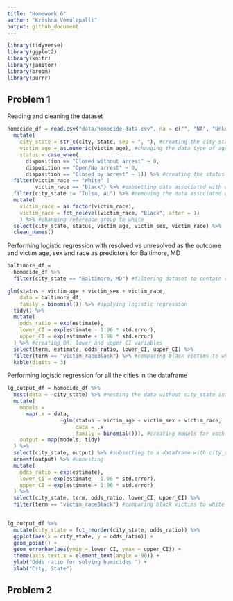 ```yaml
---
title: "Homework 6"
author: "Krishna Vemulapalli"
output: github_document
---
```


```r
library(tidyverse)
library(ggplot2)
library(knitr)
library(janitor)
library(broom)
library(purrr)
```

## Problem 1

Reading and cleaning the dataset      
       
```r
homocide_df = read.csv("data/homocide-data.csv", na = c("", "NA", "Unknown")) %>%
  mutate(
    city_state = str_c(city, state, sep = ", "), #creating the city_state variable
    victim_age = as.numeric(victim_age), #changing the data type of age to numeric
    status = case_when(
      disposition == "Closed without arrest" ~ 0,
      disposition == "Open/No arrest" ~ 0,
      disposition == "Closed by arrest" ~ 1)) %>% #creating the status variable
  filter(victim_race == "White" |
         victim_race == "Black") %>% #subsetting data associated with white/black race
  filter(city_state != "Tulsa, AL") %>% #removing the data associated with Tulsa, AL
  mutate(
    victim_race = as.factor(victim_race),
    victim_race = fct_relevel(victim_race, "Black", after = 1)
    ) %>% #changing reference group to white
  select(city_state, status, victim_age, victim_sex, victim_race) %>%
  clean_names()
```
 
Performing logistic regression with resolved vs unresolved as the outcome and victim age, sex and race as predictors for  Baltimore, MD     
      
```r
baltimore_df = 
  homocide_df %>%
  filter(city_state == "Baltimore, MD") #filtering dataset to contain only baltimore data

glm(status ~ victim_age + victim_sex + victim_race, 
    data = baltimore_df, 
    family = binomial()) %>% #applying logistic regression
  tidy() %>%
  mutate(
    odds_ratio = exp(estimate),
    lower_CI = exp(estimate - 1.96 * std.error),
    upper_CI = exp(estimate + 1.96 * std.error)
  ) %>% #creating OR, lower and upper CI variables
  select(term, estimate, odds_ratio, lower_CI, upper_CI) %>%
  filter(term == "victim_raceBlack") %>% #comparing black victims to white victims
  kable(digits = 3)
```

Performing logistic regression for all the cities in the dataframe      
    
```r
lg_output_df = homocide_df %>%
  nest(data = -city_state) %>% #nesting the data without city_state into a data variable
  mutate(
    models = 
      map(.x = data, 
                 ~glm(status ~ victim_age + victim_sex + victim_race, 
                      data = .x, 
                      family = binomial())), #creating models for each city
    output = map(models, tidy)
  ) %>%
  select(city_state, output) %>% #subsetting to a dataframe with city_state and output
  unnest(output) %>% #unnesting
  mutate(
    odds_ratio = exp(estimate),
    lower_CI = exp(estimate - 1.96 * std.error),
    upper_CI = exp(estimate + 1.96 * std.error)
  ) %>% 
  select(city_state, term, odds_ratio, lower_CI, upper_CI) %>%
  filter(term == "victim_raceBlack") #comparing black victims to white victims
  
```



```r
lg_output_df %>%
  mutate(city_state = fct_reorder(city_state, odds_ratio)) %>%
  ggplot(aes(x = city_state, y = odds_ratio)) +
  geom_point() +
  geom_errorbar(aes(ymin = lower_CI, ymax = upper_CI)) +
  theme(axis.text.x = element_text(angle = 90)) +
  ylab("Odds ratio for solving homicides ") + 
  xlab("City, State")
```


## Problem 2

